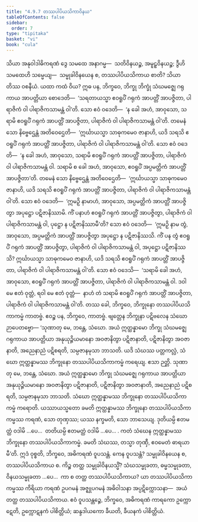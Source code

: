 ```yaml
---
title: "4.9.7 တဿပါပိယသိကာဝိနယ"
tableOfContents: false
sidebar:
  order: 7
type: "tipitaka"
basket: "vi"
book: "cula"
---
```



<DynamicBreadcrumb />

<Division number="238" book="cula">

<Paragraph number="981" book="cula">
သိယာ အနုဝါဒါဓိကရဏံ ဒွေ သမထေ အနာဂမ္မ—  သတိဝိနယဉ္စ, အမူဠှဝိနယဉ္စ; ဒွီဟိ သမထေဟိ သမ္မေယျ—  သမ္မုခါဝိနယေန စ, တဿပါပိယသိကာယ စာတိ? သိယာတိဿ ဝစနီယံ. ယထာ ကထံ ဝိယ? ဣဓ ပန, ဘိက္ခဝေ, ဘိက္ခု ဘိက္ခုံ သံဃမဇ္ဈေ ဂရုကာယ အာပတ္တိယာ စောဒေတိ—  ‘သရတာယသ္မာ ဧဝရူပိံ ဂရုကံ အာပတ္တိံ အာပဇ္ဇိတာ, ပါရာဇိကံ ဝါ ပါရာဇိကသာမန္တံ ဝါ’တိ. သော ဧဝံ ဝဒေတိ—  ‘န ခေါ အဟံ, အာဝုသော, သရာမိ ဧဝရူပိံ ဂရုကံ အာပတ္တိံ အာပဇ္ဇိတာ, ပါရာဇိကံ ဝါ ပါရာဇိကသာမန္တံ ဝါ’တိ. တမေနံ သော နိဗ္ဗေဌေန္တံ အတိဝေဌေတိ—  ‘ဣင်္ဃာယသ္မာ သာဓုကမေဝ ဇာနာဟိ, ယဒိ သရသိ ဧဝရူပိံ ဂရုကံ အာပတ္တိံ အာပဇ္ဇိတာ, ပါရာဇိကံ ဝါ ပါရာဇိကသာမန္တံ ဝါ’တိ. သော ဧဝံ ဝဒေတိ—  ‘န ခေါ အဟံ, အာဝုသော, သရာမိ ဧဝရူပိံ ဂရုကံ အာပတ္တိံ အာပဇ္ဇိတာ, ပါရာဇိကံ ဝါ ပါရာဇိကသာမန္တံ ဝါ. သရာမိ စ ခေါ အဟံ, အာဝုသော, ဧဝရူပိံ အပ္ပမတ္တိကံ အာပတ္တိံ အာပဇ္ဇိတာ’တိ. တမေနံ သော နိဗ္ဗေဌေန္တံ အတိဝေဌေတိ—  ‘ဣင်္ဃာယသ္မာ သာဓုကမေဝ ဇာနာဟိ, ယဒိ သရသိ ဧဝရူပိံ ဂရုကံ အာပတ္တိံ အာပဇ္ဇိတာ, ပါရာဇိကံ ဝါ ပါရာဇိကသာမန္တံ ဝါ’တိ. သော ဧဝံ ဝဒေတိ—  ‘ဣမဉှိ နာမာဟံ, အာဝုသော, အပ္ပမတ္တိကံ အာပတ္တိံ အာပဇ္ဇိတွာ အပုဋ္ဌော ပဋိဇာနိဿာမိ. ကိံ ပနာဟံ ဧဝရူပိံ ဂရုကံ အာပတ္တိံ အာပဇ္ဇိတွာ, ပါရာဇိကံ ဝါ ပါရာဇိကသာမန္တံ ဝါ, ပုဋ္ဌော န ပဋိဇာနိဿာမီ’တိ? သော ဧဝံ ဝဒေတိ—  ‘ဣမဉှိ နာမ တွံ, အာဝုသော, အပ္ပမတ္တိကံ အာပတ္တိံ အာပဇ္ဇိတွာ အပုဋ္ဌော န ပဋိဇာနိဿသိ. ကိံ ပန တွံ ဧဝရူပိံ ဂရုကံ အာပတ္တိံ အာပဇ္ဇိတွာ, ပါရာဇိကံ ဝါ ပါရာဇိကသာမန္တံ ဝါ, အပုဋ္ဌော ပဋိဇာနိဿသိ? ဣင်္ဃာယသ္မာ သာဓုကမေဝ ဇာနာဟိ, ယဒိ သရသိ ဧဝရူပိံ ဂရုကံ အာပတ္တိံ အာပဇ္ဇိတာ, ပါရာဇိကံ ဝါ ပါရာဇိကသာမန္တံ ဝါ’တိ. သော ဧဝံ ဝဒေသိ—  ‘သရာမိ ခေါ အဟံ, အာဝုသော, ဧဝရူပိံ ဂရုကံ အာပတ္တိံ အာပဇ္ဇိတာ, ပါရာဇိကံ ဝါ ပါရာဇိကသာမန္တံ ဝါ. ဒဝါ မေ ဧတံ ဝုတ္တံ, ရဝါ မေ ဧတံ ဝုတ္တံ—  နာဟံ တံ သရာမိ ဧဝရူပိံ ဂရုကံ အာပတ္တိံ အာပဇ္ဇိတာ, ပါရာဇိကံ ဝါ ပါရာဇိကသာမန္တံ ဝါ’တိ. တဿ ခေါ, ဘိက္ခဝေ, ဘိက္ခုနော တဿပါပိယသိကာကမ္မံ ကာတဗ္ဗံ. ဧဝဉ္စ ပန, ဘိက္ခဝေ, ကာတဗ္ဗံ. ဗျတ္တေန ဘိက္ခုနာ ပဋိဗလေန သံဃော ဉာပေတဗ္ဗော—
</Paragraph>

<Paragraph number="982" book="cula">
‘သုဏာတု မေ, ဘန္တေ, သံဃော. အယံ ဣတ္ထန္နာမော ဘိက္ခု သံဃမဇ္ဈေ ဂရုကာယ အာပတ္တိယာ အနုယုဉ္ဇိယမာနော အဝဇာနိတွာ ပဋိဇာနာတိ, ပဋိဇာနိတွာ အဝဇာနာတိ, အညေနာညံ ပဋိစရတိ, သမ္ပဇာနမုသာ ဘာသတိ. ယဒိ သံဃဿ ပတ္တကလ္လံ, သံဃော ဣတ္ထန္နာမဿ ဘိက္ခုနော တဿပါပိယသိကာကမ္မံ ကရေယျ. ဧသာ ဉတ္တိ.
</Paragraph>

<Paragraph number="983" book="cula">
သုဏာတု မေ, ဘန္တေ, သံဃော. အယံ ဣတ္ထန္နာမော ဘိက္ခု သံဃမဇ္ဈေ ဂရုကာယ အာပတ္တိယာ အနုယုဉ္ဇိယမာနော အဝဇာနိတွာ ပဋိဇာနာတိ, ပဋိဇာနိတွာ အဝဇာနာတိ, အညေနာညံ ပဋိစရတိ, သမ္ပဇာနမုသာ ဘာသတိ. သံဃော ဣတ္ထန္နာမဿ ဘိက္ခုနော တဿပါပိယသိကာကမ္မံ ကရောတိ. ယဿာယသ္မတော ခမတိ ဣတ္ထန္နာမဿ ဘိက္ခုနော တဿပါပိယသိကာကမ္မဿ ကရဏံ, သော တုဏှဿ; ယဿ နက္ခမတိ, သော ဘာသေယျ.
</Paragraph>

<Paragraph number="984" book="cula">
ဒုတိယမ္ပိ ဧတမတ္ထံ ဝဒါမိ …ပေ…  တတိယမ္ပိ ဧတမတ္ထံ ဝဒါမိ …ပေ… .
</Paragraph>

<Paragraph number="985" book="cula">
ကတံ သံဃေန ဣတ္ထန္နာမဿ ဘိက္ခုနော တဿပါပိယသိကာကမ္မံ. ခမတိ သံဃဿ, တသ္မာ တုဏှီ, ဧဝမေတံ ဓာရယာမီ’တိ.
</Paragraph>

<Paragraph number="986" book="cula">
ဣဒံ ဝုစ္စတိ, ဘိက္ခဝေ, အဓိကရဏံ ဝူပသန္တံ. ကေန ဝူပသန္တံ? သမ္မုခါဝိနယေန စ, တဿပါပိယသိကာယ စ. ကိဉ္စ တတ္ထ သမ္မုခါဝိနယသ္မိံ? သံဃသမ္မုခတာ, ဓမ္မသမ္မုခတာ, ဝိနယသမ္မုခတာ …ပေ…  ကာ စ တတ္ထ တဿပါပိယသိကာယ? ယာ တဿပါပိယသိကာကမ္မဿ ကိရိယာ ကရဏံ ဥပဂမနံ အဇ္ဈုပဂမနံ အဓိဝါသနာ အပ္ပဋိက္ကောသနာ—  အယံ တတ္ထ တဿပါပိယသိကာယ. ဧဝံ ဝူပသန္တဉ္စေ, ဘိက္ခဝေ, အဓိကရဏံ ကာရကော ဥက္ကောဋေတိ, ဥက္ကောဋနကံ ပါစိတ္တိယံ; ဆန္ဒဒါယကော ခီယတိ, ခီယနကံ ပါစိတ္တိယံ.
</Paragraph>
</Division>